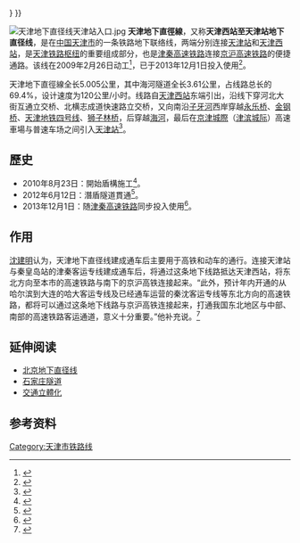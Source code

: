 {{Infobox rail system-route
|box_width=300px
|rail_name=天津地下直径线
|other_name=天津西站至天津站地下直径线<br>津秦客运专线天津西至天津段
|banner_color=blue
|image=Tianjin Underground Line entrance at Tianjinxi 1.JPG
|imagesize=300px
|caption=天津西站一侧地下直径线入地口
|system_map=
|mapimage_width=
|map_bgcolor=
|code_name=
|locale={{PRC}}
|service_type=
|network=
|begin_operation=2013年12月1日
|end_operation=
|operation_note=
|system_length=5.2公里
|length_in_operation=
|total_length=
|line_title=线路
|lines=
|stations=
|route_title=线路
|main_route=
|secondary_route=
|branch_route=
|standard=
|main_stations=[[天津站|天津站]]、[[天津西站|天津西站]]
|ridership=
|fleet_size=
|max_speed=120公里/小时
|track_gauge=1435毫米（[[标准轨|标准轨]]）
|min_radius=
|max_grade=
|block_signal=
|electrified=50Hz 25,000V
|engine=
|depot=
|operator=
|route_map=
{{BS-table3}}
{{BS3||CONTg||||{{RoutemapRoute||Licon=u|[[京沪高速铁路|京沪高速铁路]]、[[津保铁路|津保铁路]]}}|}}
{{BS3|CONTgq|ABZg+r||||{{RoutemapRoute||Licon=l|[[京沪铁路|京沪铁路]]往[[上海|上海]]}}|}}
{{BS3||BHF|||'''[[天津西站|天津西站]]'''||}}
{{BS3|CONTgq|ABZglr|CONTfq|||{{nowrap|{{RoutemapRoute||Licon=l|Ricon=r|[[京沪铁路|京沪铁路]]往[[北京|北京]]、[[京津城际铁路|京津城际铁路]]联络线}}}}|}}
{{BS3||tSTRa|||||}}
{{BS3||tKRZW|||穿越[[海河|海河]]||}}
{{BS3||tSTRe|||||}}
{{BS3|CONTgq|ABZg+lr|CONTfq|||{{RoutemapRoute||Licon=l|Ricon=r|连接天津西线、[[京津城际铁路|京津城际铁路]]}}|}}
{{BS3||BHF|||'''[[天津站|天津站]]'''||}}
{{BS3||CONTf||||{{nowrap|{{RoutemapRoute||Licon=d|[[津滨城际铁路|津滨城际铁路]]、[[津秦高速铁路|津秦高速铁路]]、[[津山铁路|津山铁路]]}}}}|}}
{{!}}}
}}

[[File:天津地下直径线天津站入口.jpg|thumb]]
'''天津地下直徑線'''，又称'''天津西站至天津站地下直径线'''，是在[[中国|中国]][[天津市|天津市]]的一条铁路地下联络线，两端分别连接[[天津站|天津站]]和[[天津西站|天津西站]]，是[[天津铁路枢纽|天津铁路枢纽]]的重要组成部分，也是[[津秦高速铁路|津秦高速铁路]]连接[[京沪高速铁路|京沪高速铁路]]的便捷通路。该线在2009年2月26日动工<ref>{{Cite web|title=图文：天津西站至天津站地下直径线工程启动 总长5公里|url=http://www.022net.com/2009/2-26/425248362320041.html|accessdate=2020-07-08|date=2009-02-26|publisher=人民网·天津视窗|archiveurl=https://web.archive.org/web/20131202222318/http://www.022net.com/2009/2-26/425248362320041.html|archivedate=2013-12-02|dead-url=yes}}</ref>，已于2013年12月1日投入使用<ref>{{Cite web|title=地下直径线下月与津秦高铁同步运营 天津站至西站仅需8分钟|url=http://tj.sina.com.cn/city/focus/2013-11-27/132656802.html|accessdate=2020-07-08|date=2013-11-27|publisher=新浪天津|archive-date=2020-12-10|archive-url=https://web.archive.org/web/20201210235207/http://tj.sina.com.cn/city/focus/2013-11-27/132656802.html|dead-url=no}}</ref>。

天津地下直徑線全长5.005公里，其中海河隧道全长3.61公里，占线路总长的69.4%，设计速度为120公里/小时。线路自[[天津西站|天津西站]]东端引出，沿线下穿河北大街互通立交桥、北横志成道快速路立交桥，又向南沿[[子牙河|子牙河]]西岸穿越[[永乐桥|永乐桥]]、[[金钢桥|金钢桥]]、[[天津地铁四号线|天津地铁四号线]]、[[狮子林桥|狮子林桥]]，后穿越[[海河|海河]]，最后在[[京津城际铁路|京津城際]]（[[津濱城際铁路|津滨城际]]）高速車場与普速车场之间引入[[天津站|天津站]]<ref>{{Cite web|title=百年天津西站将变身现代化大型综合交通枢纽|url=http://news.enorth.com.cn/system/2009/02/04/003883866.shtml|accessdate=2020-07-08|date=2009-02-04|publisher=北方网|archive-date=2011-07-03|archive-url=https://web.archive.org/web/20110703044648/http://news.enorth.com.cn/system/2009/02/04/003883866.shtml|dead-url=no}}</ref>。

==歷史==
*2010年8月23日：開始盾構施工<ref>{{Cite web|title=天津地下直径线工程开工 4层楼高盾构机启动|url=http://news.enorth.com.cn/system/2010/08/24/004955816.shtml|accessdate=2020-07-08|date=2010-08-23|publisher=北方网|archive-date=2020-12-10|archive-url=https://web.archive.org/web/20201210235212/http://news.enorth.com.cn/system/2010/08/24/004955816.shtml|dead-url=no}}</ref>。
*2012年6月12日：潛盾隧道貫通<ref>{{Cite web|title=天津西站至天津站地下直径线盾构隧道贯通|url=http://news.enorth.com.cn/system/2012/06/12/009426976.shtml|accessdate=2020-07-08|date=2012-06-12|publisher=北方网|archive-date=2020-12-10|archive-url=https://web.archive.org/web/20201210235202/http://news.enorth.com.cn/system/2012/06/12/009426976.shtml|dead-url=no}}</ref>。
*2013年12月1日：随[[津秦高速铁路|津秦高速铁路]]同步投入使用<ref>{{Cite web|title=津秦高铁开通运营 中国高铁路网南北贯通|url=http://finance.people.com.cn/n/2013/1201/c70846-23707674.html|accessdate=2020-07-08|date=2013-12-01|publisher=人民网|archive-date=2020-12-10|archive-url=https://web.archive.org/web/20201210235206/http://finance.people.com.cn/n/2013/1201/c70846-23707674.html|dead-url=no}}</ref>。
==作用==

[[沈建明|沈建明]]认为，天津地下直径线建成通车后主要用于高铁和动车的通行。连接天津站与秦皇岛站的津秦客运专线建成通车后，将通过这条地下线路抵达天津西站，将东北方向至本市的高速铁路与南下的京沪高铁连接起来。“此外，预计年内开通的从哈尔滨到大连的哈大客运专线及已经通车运营的秦沈客运专线等东北方向的高速铁路，都将可以通过这条地下线路与京沪高铁连接起来，打通我国东北地区与中部、南部的高速铁路客运通道，意义十分重要。”他补充说。<ref>{{Cite web |url=http://news.enorth.com.cn/ |title=天津全力推进70项重点工程 地下直径线土建收尾 |access-date=2009-11-07 |archive-date=2022-04-07 |archive-url=https://web.archive.org/web/20220407055559/http://news.enorth.com.cn/ }}</ref>

==延伸阅读==
* [[北京地下直径线|北京地下直径线]]
* [[石家庄隧道|石家庄隧道]]
* [[交通立體化|交通立體化]]

==参考资料==
{{reflist|2}}

{{天津地下直径线|nocat}}
{{中国铁路|nocat}}

[[Category:天津市铁路线|Category:天津市铁路线]]